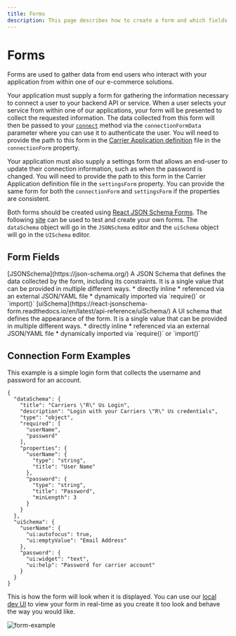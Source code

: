 ```yaml
---
title: Forms
description: This page describes how to create a form and which fields are required.
---
```



Forms
===============================================
Forms are used to gather data from end users who interact with your application from within one of our e-commerce
solutions.

Your application must supply a form for gathering the information necessary to connect a user to your backend API or service.
When a user selects your service from within one of our applications, your form will be presented to collect the requested
information. The data collected from this form will then be passed
to your [`connect`](./methods/connect.mdx) method via the `connectionFormData` parameter where you can use it to authenticate the user.
You will need to provide the path to this form in the [Carrier Application definition](./carrier.mdx) file in the `connectionForm`
property.

Your application must also supply a settings form that allows an end-user to update their connection information, such
as when the password is changed. You will need to provide the path to this form in the Carrier Application definition file in
the `settingsForm` property. You can provide the same form for both the `connectionForm` and `settingsForm` if the properties
are consistent.

Both forms should be created using [React JSON Schema Forms](https://github.com/rjsf-team/react-jsonschema-form).
The following [site](https://rjsf-team.github.io/react-jsonschema-form/) can be used to test and create your own forms.
The `dataSchema` object will go in the `JSONSchema` editor and the `uiSchema` object will go in the `UISchema` editor.



Form Fields
-----------------------------------------------
<Reference>

  <Field name="dataSchema" required={true}>
    <Type>
      [JSONSchema](https://json-schema.org/)
    </Type>
    <Description>
      A JSON Schema that defines the data collected by the form, including its constraints. It is a single value that can be provided in multiple different ways.
        *  directly inline
        *  referenced via an external JSON/YAML file
        *  dynamically imported via `require()` or `import()`
    </Description>
  </Field>

  <Field name="uiSchema" required={true}>
    <Type>
      [uiSchema](https://react-jsonschema-form.readthedocs.io/en/latest/api-reference/uiSchema/)
    </Type>
    <Description>
      A UI schema that defines the appearance of the form. It is a single value that can be provided in multiple different ways.
        *  directly inline
        *  referenced via an external JSON/YAML file
        *  dynamically imported via `require()` or `import()`
    </Description>
  </Field>

</Reference>



Connection Form Examples
------------------
This example is a simple login form that collects the username and password for an account.
```json5
{
  "dataSchema": {
    "title": "Carriers \"R\" Us Login",
    "description": "Login with your Carriers \"R\" Us credentials",
    "type": "object",
    "required": [
      "userName",
      "password"
    ],
    "properties": {
      "userName": {
        "type": "string",
        "title": "User Name"
      },
      "password": {
        "type": "string",
        "title": "Password",
        "minLength": 3
      }
    }
  },
  "uiSchema": {
    "userName": {
      "ui:autofocus": true,
      "ui:emptyValue": "Email Address"
    },
    "password": {
      "ui:widget": "text",
      "ui:help": "Password for carrier account"
    }
  }
}
```

This is how the form will look when it is displayed. You can use our [local dev UI](./../local-dev-tooling/local-dev-ui.mdx) to
view your form in real-time as you create it too look and behave the way you would like.

![form-example](/img/forms/form-example.png)

